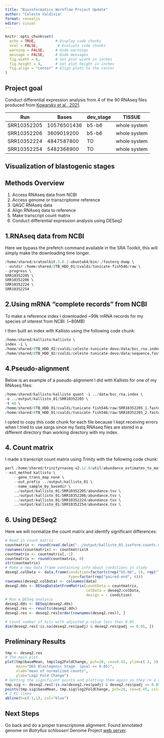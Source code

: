 ```yaml
---
title: "Bioinformatics Workflow Project Update"
author: "Celeste Valdivia"
format: revealjs
editor: visual
---
```


```r
knitr::opts_chunk$set(
  echo = TRUE,         # Display code chunks
  eval = FALSE,         # Evaluate code chunks
  warning = FALSE,     # Hide warnings
  message = FALSE,     # Hide messages
  fig.width = 6,       # Set plot width in inches
  fig.height = 4,      # Set plot height in inches
  fig.align = "center" # Align plots to the center
)
```

## Project goal

Conduct differential expression analysis from 4 of the 90 RNAseq files produced from [Kowarsky et al., 2021](https://doi.org/10.1016/j.celrep.2020.108681).

| Run         | Bases       | dev_stage | TISSUE       |
|-------------|-------------|-----------|--------------|
| SRR10352205 | 10576501436 | b5-b6     | whole system |
| SRR10352206 | 3609019200  | b5-b6     | whole system |
| SRR10352224 | 4847587800  | TO        | whole system |
| SRR10352254 | 5482368900  | TO        | whole system |

## Visualization of blastogenic stages {background-image="https://github.com/valeste/valeste.github.io/blob/master/assets/img/sex_asex_devo_TO_b5.jpeg?raw=true" background-size="700px"}

## Methods Overview

1.   Access RNAseq data from NCBI
2.   Access genome or transcriptome reference
3.   QAQC RNAseq data
4.   Align RNAseq data to reference
5.   Make transcript count matrix
6.   Conduct differential expression analysis using DESeq2

## 1.RNAseq data from NCBI

Here we bypass the prefetch command available in the SRA Toolkit, this will simply make the downloading time longer.

```r
/home/shared/sratoolkit.3.0.2-ubuntu64/bin/./fasterq-dump \
--outdir /home/shared/8TB_HDD_01/cvaldi/tunicate-fish546/raw \
--progress \
SRR10352205 \
SRR10352206 \
SRR10352224 \
SRR10352254
```

## 2.Using mRNA "complete records" from NCBI
To make a reference index I downloaded ~99k mRNA records for my species of interest from NCBI. (~80MB)

I then built an index with Kallisto using the following code chunk:
```r
/home/shared/kallisto/kallisto \
index -i \
/home/shared/8TB_HDD_02/cvaldi/celeste-tunicate-devo/data/bsc_rna.index \
/home/shared/8TB_HDD_02/cvaldi/celeste-tunicate-devo/data/sequence.fasta
```

## 4.Pseudo-alignment

Below is an example of a pseudo-alignment I did with Kallisto for one of my RNAseq files:
```r
/home/shared/kallisto/kallisto quant -i ../data/bsc_rna.index \
-o ../output/kallisto_01/SRR10352205 \
-t 40 \
/home/shared/8TB_HDD_01/cvaldi/tunicate-fish546/raw/SRR10352205_1.fastq \
/home/shared/8TB_HDD_01/cvaldi/tunicate-fish546/raw/SRR10352205_2.fastq
```

I opted to copy this code chunk for each file because I kept receiving errors when I tried to use xargs since my fastq RNAseq files are stored in a different directory than working directory with my index. 

## 4. Count matrix
I made a transcript count matrix using Trinity with the following code chunk:
```r
perl /home/shared/trinityrnaseq-v2.12.0/util/abundance_estimates_to_matrix.pl \
--est_method kallisto \
    --gene_trans_map none \
    --out_prefix ../output/kallisto_01 \
    --name_sample_by_basedir \
    ../output/kallisto_01/SRR10352205/abundance.tsv \
    ../output/kallisto_01/SRR10352206/abundance.tsv \
    ../output/kallisto_01/SRR10352224/abundance.tsv \
    ../output/kallisto_01/SRR10352254/abundance.tsv \
```

## 6. Using DESeq2 

Here we will normalize the count matrix and identify significant differences:
```r
# Read in count matrix
countmatrix <- round(read.delim("../output/kallisto_01.isoform.counts.matrix", header = TRUE, sep = '\t'))
rownames(countmatrix) <- countmatrix$X
countmatrix <- countmatrix[,-1]
countmatrix <- round(countmatrix, 0)
str(countmatrix)
# Make a new data frame containing info about conditions in study
deseq2.colData <- data.frame(condition=factor(c(rep("b5-b6", 2), rep("TO", 2))), 
                             type=factor(rep("paired-end", 4)))
rownames(deseq2.colData) <- colnames(data)
deseq2.dds <- DESeqDataSetFromMatrix(countData = countmatrix,
                                     colData = deseq2.colData, 
                                     design = ~ condition)
# Run a DESeq analysis
deseq2.dds <- DESeq(deseq2.dds)
deseq2.res <- results(deseq2.dds)
deseq2.res <- deseq2.res[order(rownames(deseq2.res)), ]

# Count number of hits with adjusted p-value less then 0.05
dim(deseq2.res[!is.na(deseq2.res$padj) & deseq2.res$padj <= 0.05, ])
```

## Preliminary Results
```r
tmp <- deseq2.res
# The main plot
plot(tmp$baseMean, tmp$log2FoldChange, pch=20, cex=0.45, ylim=c(-3, 3), log="x", col="darkgray",
     main="DEG Blastogenic Stage  (pval <= 0.05)",
     xlab="mean of normalized counts",
     ylab="Log2 Fold Change")
# Getting the significant points and plotting them again so they're a different color
tmp.sig <- deseq2.res[!is.na(deseq2.res$padj) & deseq2.res$padj <= 0.05, ]
points(tmp.sig$baseMean, tmp.sig$log2FoldChange, pch=20, cex=0.45, col="red")
# 2 FC lines
abline(h=c(-1,1), col="blue")
```

## Next Steps

Go back and do a proper transcriptome alignment. Found annotated genome on *Botryllus schlosseri* Genome Project [web server](http://botryllus.stanford.edu/botryllusgenome/download/).
